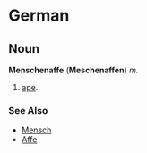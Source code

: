 =German=

==Noun==
'''Menschenaffe''' ('''Meschenaffen''') ''m.''

# [[ape]].

===See Also===
*[[Mensch]]
*[[Affe]]
